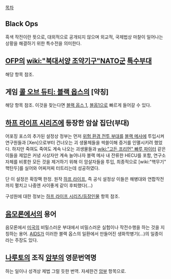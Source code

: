 [[목차]]

== Black Ops ==
흑색 작전이란 뜻으로, 대외적으로 공개되지 않으며 외교적, 국제법상 마찰이 일어나는 상황을 해결하기 위한 특수전을 의미한다.

== [[OFP]]의 [[wiki:"북대서양 조약기구"NATO군]] [[특수부대]] ==
해당 항목 참조.

== 게임 [[콜 오브 듀티: 블랙 옵스]]의 [약칭] ==
해당 항목 참조. 이것을 찾는다면 [[블랙 옵스 1]], [[블옵1]]으로 빠르게 들어갈 수 있다.

== [[하프 라이프 시리즈]]에 등장한 암살 집단(부대) ==
어포징 포스의 추가된 설정상 정부는 먼저 [[위험 환경 전투 부대]]를 [[블랙 메사]]에 투입시켜 연구원들과 [Xen]으로부터 건너오는 괴 생물체들을 싹쓸이해 증거를 인멸시키려 했었다. 하지만 죽여도 죽여도 계속 나오는 괴생물들과 [[wiki:"고든 프리먼" 빠루 파이터]] 같은 이들을 제압은 커녕 사상자만 계속 늘어나자 블랙 메사 내 잔류한 HECU를 포함, 연구소 자체를 비롯한 모든 것을 제거하기 위해 이 암살자들을 투입, 최종적으로 [wiki:"핵무기" 핵탄두]를 실어와 어찌저찌 터트리는데 성공하였다.

단 이 설정은 확장팩 한정. 원작 [[하프 라이프]], 즉 공식 설정상 이들은 해병대와 연합작전까지 펼치고 나중엔 사이좋게 같이 후퇴했다(...)

구성원에 대한 정보는 [[하프 라이프 시리즈/등장인물]] 항목 참조.

== [[음모론]]에서의 용어 ==
음모론에서 [[미국]]의 비밀스러운 부대에서 비밀스러운 실험이나 작전수행을 하는 것을 지칭하는 용어. [[AIDS]]가 이러한 블랙 옵스의 일환에서 만들어진 생화학병기(...)의 일종이라는 주장도 있다.

== [[나루토]]의 조직 [[암부]]의 영문번역명 ==
하는 일이나 성격상 제법 그럴 듯한 번역. 자세한건 [[암부]] 항목으로.
